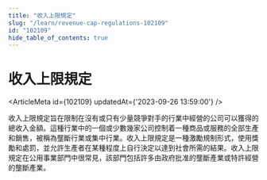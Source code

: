 ```yaml
---
title: "收入上限規定"
slug: "/learn/revenue-cap-regulations-102109"
id: "102109"
hide_table_of_contents: true
---
```



# 收入上限規定

<ArticleMeta id={102109} updatedAt={'2023-09-26 13:59:00'} />
<div className='border-solid border-b border-t-0 my-4 border-[var(--ifm-color-gray-300)]' />

收入上限規定旨在限制在沒有或只有少量競爭對手的行業中經營的公司可以獲得的總收入金額。這種行業中的一個或少數幾家公司控制着一種商品或服務的全部生產和銷售，被稱為壟斷行業或集中行業。收入上限規定是一種激勵規制形式，使用獎勵和處罰，並允許生產者在某種程度上自行決定以達到社會所需的結果。收入上限規定在公用事業部門中很常見，該部門包括許多由政府批准的壟斷產業或特許經營的壟斷產業。
